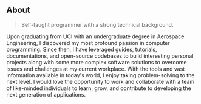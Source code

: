 ## About

> Self-taught programmer with a strong technical background.

Upon graduating from UCI with an undergraduate degree in Aerospace Engineering, 
I discovered my most profound passion in computer programming. 
Since then, I have leveraged guides, tutorials, documentations, 
and open-source codebases to build interesting personal projects along with 
some more complex software solutions to overcome issues and challenges at my current workplace. 
With the tools and vast information available in today's world, I enjoy taking problem-solving to the next level. 
I would love the opportunity to work and collaborate with a team of like-minded individuals 
to learn, grow, and contribute to developing the next generation of applications. 